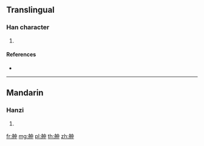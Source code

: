 {{character info/new}}
==Translingual==

===Han character===
{{Han char|rn=137|rad=舟|as=04|sn=10|four=25406|canj=HYL}}

# {{defn|Han|sort=舟04}}

====References====
* {{Han ref|kx=1010.021|hdz=53057.010|uh=822F|ud=33327|bh=D371|bd=54129}}

----

==Mandarin==

===Hanzi===
{{cmn-hanzi|pin=[[zhōng]] ([[zhong1]]), [[zhòu]] ([[zhou4]])|wg=chung<sup>1</sup>, chou<sup>4</sup>}}

# {{defn|lang=cmn|sort=舟04}}

[[fr:舯]]
[[mg:舯]]
[[pl:舯]]
[[th:舯]]
[[zh:舯]]